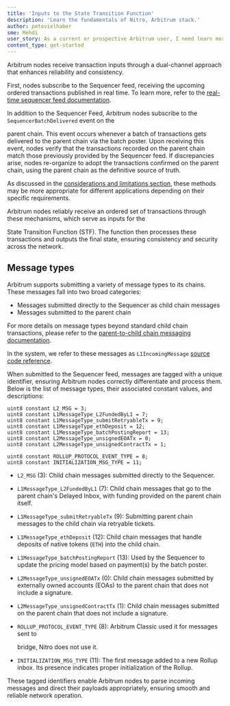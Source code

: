 ```yaml
---
title: 'Inputs to the State Transition Function'
description: 'Learn the fundamentals of Nitro, Arbitrum stack.'
author: petevielhaber
sme: Mehdi
user_story: As a current or prospective Arbitrum user, I need learn more about Nitros design.
content_type: get-started
---
```


<a data-quicklook-from="arbitrum">Arbitrum</a> nodes receive <a data-quicklook-from="transaction">transaction</a> inputs through a dual-channel approach that enhances
reliability and consistency.

First, nodes subscribe to the <a data-quicklook-from="sequencer">Sequencer</a> feed, receiving the upcoming ordered transactions published in real time. To
learn more, refer to the [real-time sequencer feed documentation](/how-arbitrum-works/03-sequencer.mdx#real-time-sequencer-feed).

In addition to the <a data-quicklook-from="sequencer-feed">Sequencer Feed</a>, Arbitrum nodes subscribe to the `SequencerBatchDelivered` event on the

<a data-quicklook-from="parent-chain">parent chain</a>. This event occurs whenever a <a data-quicklook-from="batch">batch</a> of transactions gets delivered to
the parent chain via the batch poster. Upon receiving this event, nodes verify that the transactions recorded on the parent chain match those previously
provided by the Sequencer feed. If discrepancies arise, nodes re-organize to adopt the transactions confirmed on the parent chain, using the parent chain as the
definitive source of truth.

As discussed in the [considerations and limitations section](/how-arbitrum-works/03-sequencer.mdx#considerations-and-limitations), these methods may be more
appropriate for different applications depending on their specific requirements.

Arbitrum nodes reliably receive an ordered set of transactions through these mechanisms, which serve as inputs for the

<a data-quicklook-from="state-transition-function">State Transition Function</a> (STF). The function then processes these transactions and outputs the final state,
ensuring consistency and security across the network.

## Message types

Arbitrum supports submitting a variety of message types to its chains. These messages fall into two broad categories:

- Messages submitted directly to the Sequencer as <a data-quicklook-from="child-chain">child chain</a> messages
- Messages submitted to the parent chain

For more details on message types beyond standard child chain transactions, please refer to the
[parent-to-child chain messaging documentation](/how-arbitrum-works/10-l1-to-l2-messaging.mdx).

In the system, we refer to these messages as `L1IncomingMessage`
[source code reference](https://github.com/OffchainLabs/nitro/blob/4ac7e9268e9885a025e0060c9ec30f9612f9e651/arbos/incomingmessage.go#L54).

When submitted to the Sequencer feed, messages are tagged with a unique identifier, ensuring Arbitrum nodes correctly differentiate and process them. Below is
the list of message types, their associated constant values, and descriptions:

```solidity
uint8 constant L2_MSG = 3;
uint8 constant L1MessageType_L2FundedByL1 = 7;
uint8 constant L1MessageType_submitRetryableTx = 9;
uint8 constant L1MessageType_ethDeposit = 12;
uint8 constant L1MessageType_batchPostingReport = 13;
uint8 constant L2MessageType_unsignedEOATx = 0;
uint8 constant L2MessageType_unsignedContractTx = 1;

uint8 constant ROLLUP_PROTOCOL_EVENT_TYPE = 8;
uint8 constant INITIALIZATION_MSG_TYPE = 11;
```

- `L2_MSG` (3): Child chain messages submitted directly to the Sequencer.

- `L1MessageType_L2FundedByL1` (7): Child chain messages that go to the parent chain's <a data-quicklook-from="delayed-inbox">Delayed Inbox</a>, with funding
  provided on the parent chain itself.

- `L1MessageType_submitRetryableTx` (9): Submitting parent chain messages to the child chain via retryable tickets.

- `L1MessageType_ethDeposit` (12): Child chain messages that handle deposits of native tokens (`ETH`) into the child chain.

- `L1MessageType_batchPostingReport` (13): Used by the Sequencer to update the pricing model based on payment(s) by the batch poster.

- `L2MessageType_unsignedEOATx` (0): Child chain messages submitted by externally owned accounts (EOAs) to the parent chain that does not include a signature.

- `L2MessageType_unsignedContractTx` (1): Child chain messages submitted on the parent chain that does not include a signature.

- `ROLLUP_PROTOCOL_EVENT_TYPE` (8): <a data-quicklook-from="arbitrum-classic">Arbitrum Classic</a> used it for messages sent to

  <a data-quicklook-from="bridge">bridge</a>, Nitro does not use it.

- `INITIALIZATION_MSG_TYPE` (11): The first message added to a new Rollup inbox. Its presence indicates proper initialization of the Rollup.

These tagged identifiers enable Arbitrum nodes to parse incoming messages and direct their payloads appropriately, ensuring smooth and reliable network
operation.
